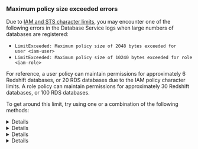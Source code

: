 ### Maximum policy size exceeded errors

Due to [IAM and STS character
limits](https://docs.aws.amazon.com/IAM/latest/UserGuide/reference_iam-quotas.html#reference_iam-quotas-entity-length),
you may encounter one of the following errors in the Database Service logs when
large numbers of databases are registered:
- `LimitExceeded: Maximum policy size of 2048 bytes exceeded for user <iam-user>`
- `LimitExceeded: Maximum policy size of 10240 bytes exceeded for role <iam-role>`

For reference, a user policy can maintain permissions for approximately 6
Redshift databases, or 20 RDS databases due to the IAM policy character limits.
A role policy can maintain permissions for approximately 30 Redshift databases,
or 100 RDS databases.

To get around this limit, try using one or a combination of the following
methods:

<Details title="Method 1: Organize IAM roles with &quot;assume_role_arn&quot;">
You can reduce the policy size by separating them into multiple IAM roles. Use
`assume_role_arn` to specify different IAM roles for accessing the databases:

<Tabs>
  <TabItem label="Auto-Discovery by Discovery Service">
  You can specify `assume_role_arn` in the AWS matchers of Discovery Service's
  configuration:
  ```yaml
  discovery_service:
    enabled: "yes"
    aws:
      - types: ["rds"]
        regions: ["us-west-1", "us-west-2"]
        assume_role_arn: "arn:aws:iam::123456789012:role/example-role-rds-env-prod-discovery"
        tags:
          "env": "prod"

      - types: ["redshift", "redshift-serverless"]
        regions: ["us-west-2"]
        assume_role_arn: "arn:aws:iam::123456789012:role/example-role-redshift-env-dev"
        tags:
          "env": "dev"
  ```
  The Discovery Service will use the IAM roles specified in `assume_role_arn`
  for discovery, and by default the Database Service will use the same IAM
  roles for authentication.

  However, you can also overwrite the IAM roles for authentication by Database
  Service if you wish to use different roles:
  ```yaml
  db_service:
    enabled: "yes"
    resources:
      # Matches us-west-1 env=prod RDS databases from Discovery Service, and
      # overwrites assume_role_arn.
      - labels:
          "env": "prod"
          "region": "us-west-1"
        aws:
          assume_role_arn: "arn:aws:iam::123456789012:role/example-role-rds-env-prod-us-west-1-access"

      # Matches us-west-2 env=prod RDS databases from Discovery Service, and
      # overwrites assume_role_arn.
      - labels:
          "env": "prod"
          "region": "us-west-2"
        aws:
          assume_role_arn: "arn:aws:iam::123456789012:role/example-role-rds-env-prod-us-west-2-access"

      # Matches env=dev Redshift databases from Discovery Service and inherits
      # "arn:aws:iam::123456789012:role/example-role-redshift-env-dev"
      - labels:
          "env": "dev"
  ```

  <Admonition type="tip" title="Auto-discovery labels">
  Teleport generates certain labels derived from the cloud resource attributes
  during discovery. See [Auto-Discovery
  labels](../../database-access/reference/labels.mdx#auto-discovery)
  /labels/#auto-discovery)
  for more details.
  </Admonition>

  Create or print the required IAM policies with the following commands and
  attach them to the respective IAM roles:

  ```code
  $ teleport db configure aws create-iam --types redshift,redshift-serverless --name teleport-redshift-access
  $ teleport db configure aws print-iam --types redshift,redshift-serverless
  ```

  Refer to the command usage for a complete list of database types supported by
  the `--types` option.

  </TabItem>

  <TabItem label="Auto-Discovery by Database Service">
  You can specify `assume_role_arn` in the AWS matchers of Database Service's
  configuration:
  ```yaml
  db_service:
    enabled: "yes"
    aws:
      - types: ["rds"]
        regions: ["us-west-1", "us-west-2"]
        assume_role_arn: "arn:aws:iam::123456789012:role/example-role-rds-env-prod"
        tags:
          "env": "prod"

      - types: ["redshift", "redshift-serverless"]
        regions: ["us-west-2"]
        assume_role_arn: "arn:aws:iam::123456789012:role/example-role-redshift-env-dev"
        tags:
          "env": "dev"
  ```
  The Database Service will use the IAM roles specified `assume_role_arn` for
  both discovery and authentication.

  To bootstrap IAM permissions, run the bootstrap command for each `assume_role_arn`:

   ```code
   $ teleport db configure bootstrap \
       -c /etc/teleport.yaml \
       --policy-name teleport-policy-rds-env-prod \
       --attach-to-role "arn:aws:iam::123456789012:role/example-role-rds-env-prod"
  ```
  </TabItem>

  <TabItem label="Static config">
  You can specify `aws.assume_role_arn` when defining databases in Database
  Service's configuration:
  ```yaml
  db_service:
    enabled: "yes"
    databases:
    - name: "rds-postgres"
      protocol: "postgres"
      uri: "rds-postgres.abcdef012345.us-west-1.rds.amazonaws.com:5432"
      aws:
          assume_role_arn: "arn:aws:iam::123456789012:role/example-rds-access-role"
  ```

  To bootstrap IAM permissions, run the bootstrap command for each `assume_role_arn`:

   ```code
   $ teleport db configure bootstrap \
       -c /etc/teleport.yaml \
       --policy-name teleport-policy-rds-access \
       --attach-to-role "arn:aws:iam::123456789012:role/example-rds-access-role"
  ```
  </TabItem>

  <TabItem label="Other dynamic resources">
  You can specify `aws.assume_role_arn` when defining databases:
  ```yaml
  kind: db
  version: v3
  metadata:
    name: "rds-postgres"
    labels:
      env: "dev"
  spec:
    protocol: "postgres"
    uri: "rds-postgres.abcdef012345.us-west-1.rds.amazonaws.com:5432"
    aws:
      assume_role_arn: "arn:aws:iam::123456789012:role/example-rds-access-role"
  ```

  Alternatively, you can overwrite the IAM roles for authentication by Database
  Service:
  ```yaml
  db_service:
    enabled: "yes"
    resources:
      # Matches env=dev databases and overwrites assume_role_arn.
      - labels:
          "env": "dev"
        aws:
          assume_role_arn: "arn:aws:iam::123456789012:role/example-env-dev-access"

      # Matches env=prod database, and use the assume_role_arn in the database's
      # definition or use the host IAM identity if assume_role_arn is empty.
      - labels:
          "env": "prod"
  ```

  Create or print the required IAM policies with the following commands and
  attach them to the respective IAM roles:

  ```code
  $ teleport db configure aws create-iam --types rds --name teleport-rds-access
  $ teleport db configure aws print-iam --types rds
  ```

  Refer to the command usage for a complete list of database types supported by
  the `--types` option.
  </TabItem>

</Tabs>

The IAM roles specified in `assume_role_arn` must
[trust](https://aws.amazon.com/blogs/security/how-to-use-trust-policies-with-iam-roles/)
the IAM identity of the host running the Database Service.

The `assume_role_arn` is not limited to the same AWS account so you can also
use this feature for [AWS Cross-Account
Access](../../database-access/enroll-aws-databases/aws-cross-account.mdx).

</Details>

<Details title="Method 2: Manually manage your IAM policies">
You can manually manage IAM policies for database connections instead of
relying on the Database Service to update them.

For example, you can limit the character size by attaching a policy with a
wildcard "*" for "Resource":

<Tabs>
  <TabItem label="RDS or RDS Proxy">
  ```json
  {
      "Version": "2012-10-17",
      "Statement": [
          {
              "Effect": "Allow",
              "Action": "rds-db:connect",
              "Resource": "*"
          }
      ]
  }
  ```
  </TabItem>
  <TabItem label="Redshift">
  ```json
  {
      "Version": "2012-10-17",
      "Statement": [
          {
              "Effect": "Allow",
              "Action": "redshift:GetClusterCredentials",
              "Resource": "*"
          }
      ]
  }
  ```
  </TabItem>
</Tabs>

You can safely remove the inline policy created by the Database Service and the
IAM permissions for the Database Service to `Get/Put/Delete` the user or role
policy.

</Details>

<Details title="Method 3: Separate Database Services">

You can deploy [the Database Service in a highly available (HA)
configuration](../../database-access/guides/ha.mdx) where databases can be
sharded to separate Database Services with different IAM roles.

</Details>

<Details title="Method 4: Use IAM roles instead of IAM users">

IAM users have a lower character limit compared to IAM roles. If the limit is
exceeded for a user policy, it is recommended to use IAM roles for the Database
Service instead.

</Details>
